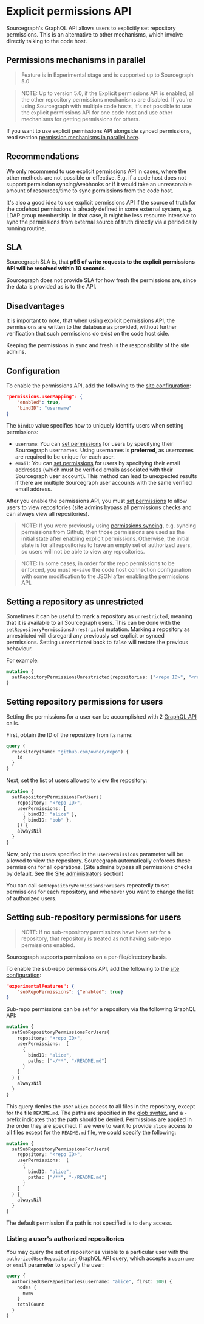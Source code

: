 # Explicit permissions API

Sourcegraph's GraphQL API allows users to explicitly set repository permissions. This is an alternative to other mechanisms, which involve directly talking to the code host.

## Permissions mechanisms in parallel

> Feature is in Experimental stage and is supported up to Sourcegraph 5.0

> NOTE: Up to version 5.0, if the Explicit permissions API is enabled, all the other repository permissions mechanisms are disabled. If you're using Sourcegraph with multiple code hosts, it's not possible to use the explicit permissions API for one code host and use other mechanisms for getting permissions for others.

If you want to use explicit permissions API alongside synced permissions, read section [permission mechanisms in parallel here](/admin/permissions/#permissions-mechanisms-in-parallel).

## Recommendations

We only recommend to use explicit permissions API in cases, where the other methods are not possible or effective.
E.g. if a code host does not support permission syncing/webhooks or if it would take an unreasonable amount of resources/time to sync permissions from the code host.

It's also a good idea to use explicit permissions API if the source of truth for the codehost permissions is already defined in some external system, e.g. LDAP group membership.
In that case, it might be less resource intensive to sync the permissions from external source of truth directly via a periodically running routine.

## SLA

Sourcegraph SLA is, that **p95 of write requests to the explicit permissions API will be resolved within 10 seconds**.

Sourcegraph does not provide SLA for how fresh the permissions are, since the data is provided as is to the API.

## Disadvantages

It is important to note, that when using explicit permissions API, the permissions are written to the database as provided, without further verification that such permissions do exist on the code host side.

Keeping the permissions in sync and fresh is the responsibility of the site admins.

## Configuration

To enable the permissions API, add the following to the [site configuration](/admin/config/site_config):

```json
"permissions.userMapping": {
    "enabled": true,
    "bindID": "username"
}
```

The `bindID` value specifies how to uniquely identify users when setting permissions:

- `username`: You can [set permissions](#setting-repository-permissions-for-users) for users by specifying their Sourcegraph usernames. Using usernames is **preferred**, as usernames are required to be unique for each user.
- `email`: You can [set permissions](#setting-repository-permissions-for-users) for users by specifying their email addresses (which must be verified emails associated with their Sourcegraph user account). This method can lead to unexpected results if there are multiple Sourcegraph user accounts with the same verified email address.

After you enable the permissions API, you must [set permissions](#setting-repository-permissions-for-users) to allow users to view repositories (site admins bypass all permissions checks and can always view all repositories). 

> NOTE: If you were previously using [permissions syncing](/admin/permissions/syncing), e.g. syncing permissions from Github, then those permissions are used as the initial state after enabling explicit permissions. Otherwise, the initial state is for all repositories to have an empty set of authorized users, so users will not be able to view any repositories.

> NOTE: In some cases, in order for the repo permissions to be enforced, you must re-save the code host connection configuration with some modification to the JSON after enabling the permissions API.

## Setting a repository as unrestricted

Sometimes it can be useful to mark a repository as `unrestricted`, meaning that it is available to all Sourcegraph users. This can be done with the `setRepositoryPermissionsUnrestricted` mutation. Marking a repository as unrestricted will disregard any previously set explicit or synced permissions. Setting `unrestricted` back to `false` will restore the previous behaviour.

For example:

```graphql
mutation {
  setRepositoryPermissionsUnrestricted(repositories: ["<repo ID>", "<repo ID>", "<repo ID>"], unrestricted: true)
}
```

## Setting repository permissions for users

Setting the permissions for a user can be accomplished with 2 [GraphQL API](/api/graphql) calls.

First, obtain the ID of the repository from its name:

```graphql
query {
  repository(name: "github.com/owner/repo") {
    id
  }
}
```

Next, set the list of users allowed to view the repository:

```graphql
mutation {
  setRepositoryPermissionsForUsers(
    repository: "<repo ID>",
    userPermissions: [
      { bindID: "alice" },
      { bindID: "bob" },
    ]) {
    alwaysNil
  }
}
```

Now, only the users specified in the `userPermissions` parameter will be allowed to view the repository. Sourcegraph automatically enforces these permissions for all operations. (Site admins bypass all permissions checks by default. See the [Site administrators](/admin/permissions/#site-administrators) section)

You can call `setRepositoryPermissionsForUsers` repeatedly to set permissions for each repository, and whenever you want to change the list of authorized users.

## Setting sub-repository permissions for users

> NOTE: If no sub-repository permissions have been set for a repository, that repository is treated as not having sub-repo permissions enabled.

Sourcegraph supports permissions on a per-file/directory basis. 

To enable the sub-repo permissions API, add the following to the [site configuration](/admin/config/site_config):

```json
"experimentalFeatures": {
    "subRepoPermissions": {"enabled": true}
}
```

Sub-repo permissions can be set for a repository via the following GraphQL API:

```graphql
mutation {
  setSubRepositoryPermissionsForUsers(
    repository: "<repo ID>",
    userPermissions:  [
      {
        bindID: "alice",
        paths: ["-/**", "/README.md"]
      }
    ]
  ) {
    alwaysNil
  }
}
```

This query denies the user `alice` access to all files in the repository, except for the file `README.md`.
The paths are specified in the [glob syntax](https://en.wikipedia.org/wiki/Glob_(programming)), and a `-` prefix indicates that the path should be denied.
Permissions are applied in the order they are specified. If we were to want to provide `alice` access to all files except for the `README.md` file, we could specify the following:

```graphql
mutation {
  setSubRepositoryPermissionsForUsers(
    repository: "<repo ID>",
    userPermissions:  [
      {
        bindID: "alice",
        paths: ["/**", "-/README.md"]
      }
    ]
  ) {
    alwaysNil
  }
}
```

The default permission if a path is not specified is to deny access.

### Listing a user's authorized repositories

You may query the set of repositories visible to a particular user with the `authorizedUserRepositories` [GraphQL API](/api/graphql) query, which accepts a `username` or `email` parameter to specify the user:

```graphql
query {
  authorizedUserRepositories(username: "alice", first: 100) {
    nodes {
      name
    }
    totalCount
  }
}
```
